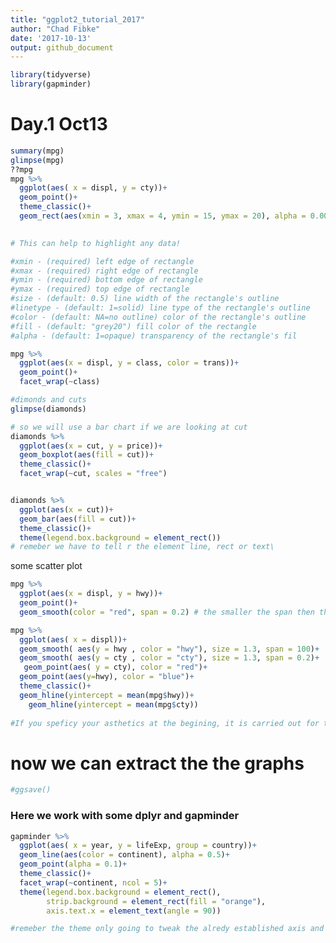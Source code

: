 ```yaml
---
title: "ggplot2_tutorial_2017"
author: "Chad Fibke"
date: '2017-10-13'
output: github_document
---
```



```r
library(tidyverse)
library(gapminder)

```

# Day.1 Oct13

```r
summary(mpg)
glimpse(mpg)
??mpg
mpg %>% 
  ggplot(aes( x = displ, y = cty))+ 
  geom_point()+
  theme_classic()+
  geom_rect(aes(xmin = 3, xmax = 4, ymin = 15, ymax = 20), alpha = 0.0001, color = "red")
  

# This can help to highlight any data!

#xmin - (required) left edge of rectangle
#xmax - (required) right edge of rectangle
#ymin - (required) bottom edge of rectangle
#ymax - (required) top edge of rectangle
#size - (default: 0.5) line width of the rectangle's outline
#linetype - (default: 1=solid) line type of the rectangle's outline
#color - (default: NA=no outline) color of the rectangle's outline
#fill - (default: "grey20") fill color of the rectangle
#alpha - (default: 1=opaque) transparency of the rectangle's fil

```

```r

mpg %>% 
  ggplot(aes(x = displ, y = class, color = trans))+
  geom_point()+
  facet_wrap(~class)
```


```r
#dimonds and cuts
glimpse(diamonds)   

# so we will use a bar chart if we are looking at cut
diamonds %>% 
  ggplot(aes(x = cut, y = price))+
  geom_boxplot(aes(fill = cut))+
  theme_classic()+
  facet_wrap(~cut, scales = "free")


diamonds %>% 
  ggplot(aes(x = cut))+
  geom_bar(aes(fill = cut))+
  theme_classic()+
  theme(legend.box.background = element_rect()) 
# remeber we have to tell r the element line, rect or text\

```


some scatter plot
```r
mpg %>% 
  ggplot(aes(x = displ, y = hwy))+
  geom_point()+
  geom_smooth(color = "red", span = 0.2) # the smaller the span then the sliding widow will be very small!
```


```r
mpg %>% 
  ggplot(aes( x = displ))+
  geom_smooth( aes(y = hwy , color = "hwy"), size = 1.3, span = 100)+
  geom_smooth( aes(y = cty , color = "cty"), size = 1.3, span = 0.2)+
   geom_point(aes( y = cty), color = "red")+
  geom_point(aes(y=hwy), color = "blue")+
  theme_classic()+
  geom_hline(yintercept = mean(mpg$hwy))+
    geom_hline(yintercept = mean(mpg$cty))
  
#If you speficy your asthetics at the begining, it is carried out for the rest of the layers. Now once we add a layer we can overright these aes **per** layer
```

# now we can extract the the graphs 

```r
#ggsave()
```

### Here we work with some dplyr and gapminder
```r
gapminder %>% 
  ggplot(aes( x = year, y = lifeExp, group = country))+
  geom_line(aes(color = continent), alpha = 0.5)+
  geom_point(alpha = 0.1)+
  theme_classic()+
  facet_wrap(~continent, ncol = 5)+
  theme(legend.box.background = element_rect(),
        strip.background = element_rect(fill = "orange"),
        axis.text.x = element_text(angle = 90))

#remeber the theme only going to tweak the alredy established axis and all of that1
  
```



